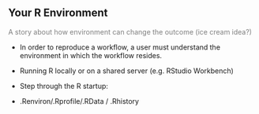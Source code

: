 ## Your R Environment

::: {.callout-note style="color: gray" icon="false"}
A story about how environment can change the outcome (ice cream idea?)
:::

-   In order to reproduce a workflow, a user must understand the environment in which the workflow resides.

-   Running R locally or on a shared server (e.g. RStudio Workbench)

-   Step through the R startup:

-   .Renviron/.Rprofile/.RData / .Rhistory
